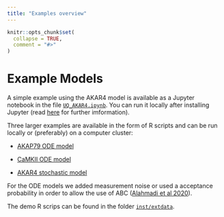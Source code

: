 ```yaml
---
title: "Examples overview"
---
```


```r
knitr::opts_chunk$set(
  collapse = TRUE,
  comment = "#>"
)
```


# Example Models

A simple example using the AKAR4 model is available as a Jupyter notebook in the file [`UQ_AKAR4.ipynb`](https://github.com/icpm-kth/uqsa/blob/master/UQ_AKAR4.ipynb). You can run it locally after installing Jupyter (read [here](https://jupyter.org/install) for further imformation).

Three larger examples are available in the form of R scripts and can be run locally or (preferably) on a computer cluster:

* [AKAP79 ODE model](./uqsa-AKAP79.html)

* [CaMKII ODE model](https://github.com/icpm-kth/uqsa/blob/master/inst/extdata/CaMKII/runABCMCMC_CaMKII.R)

* [AKAR4 stochastic model](https://github.com/icpm-kth/uqsa/blob/master/inst/extdata/AKAR4/runABCMCMC_AKAR4_withStochasticStimulation.R)


For the ODE models we added measurement noise or used a acceptance probability in order to allow the use of ABC ([Alahmadi et al 2020](http://dx.doi.org/10.1098/rsos.191315)).
  
The demo R scrips can be found in the folder [`inst/extdata`](https://github.com/icpm-kth/uqsa/tree/master/inst/extdata).